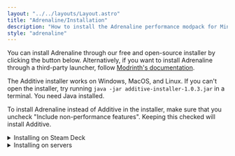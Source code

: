 ```yaml
---
layout: "../../layouts/Layout.astro"
title: "Adrenaline/Installation"
description: "How to install the Adrenaline performance modpack for Minecraft."
style: "adrenaline"
---
```



You can install Adrenaline through our free and open-source installer by clicking the button below. Alternatively, if you want to install Adrenaline through a third-party launcher, follow [Modrinth's documentation](https://support.modrinth.com/en/articles/8802250-modpacks-on-modrinth).

<AdditiveInstallerCard />

The Additive installer works on Windows, MacOS, and Linux. If you can't open the installer, try running `java -jar additive-installer-1.0.3.jar` in a terminal. You need Java installed.

To install Adrenaline instead of Additive in the installer, make sure that you uncheck "Include non-performance features". Keeping this checked will install Additive.

<details>
<summary>Installing on Steam Deck</summary>

Using a Steam Deck? You can install Adrenaline on there! This may also work similarly on other handhelds, but I haven't tested. First we'll install Prism Launcher, and then install the modpack.

1. While the deck is turned on and is in Gaming Mode, hold down the power button and select "Switch to Desktop".
2. In the bottom panel, look for the 👜 "Discover" app.
3. Press the search bar in Discover, and then press X to open the keyboard.
4. Search for "Prism Launcher", and then tap install.
5. Launch it. When it asks you for the amount of RAM, set the maximum to 4096 MB. Connect your account, and once it's complete, close the launcher.
6. Tap the Steam Deck icon in the bottom panel, and then look for "Prism Launcher". After that, right click Prism, and "Add to Steam".
7. Now, go back to Gaming Mode by double tapping the file on the desktop or opening Steam and switching back.

Prism is now installed. Now, we can install the pack.

1. Launch Prism from Gaming Mode.
2. Tap "Add Instance" in the top left of Prism.
3. Select the Modrinth tab.
4. Press `STEAM` + `X` together to open the keyboard. Then, search for "Adrenaline".
5. Tap on Adrenaline, select your preferred modpack version, and then install.
6. Go into the instance's mods tab and install [Controlify](https://modrinth.com/mod/controlify). Optionally, you may also want to install [Resourcify](https://modrinth.com/mod/resourcify).
7. For the first launch, you will get a notice at the start of the game to download some libraries and calibrate your controller. Simply follow the on-screen instructions and you shouldn't have to do this again.
8. After launching, go to your video settings and enable fullscreen to fix the aspect ratio. Enjoy!

</details>

<details>

<summary>Installing on servers</summary>

Adrenaline also optionally functions server-side! We now use Modrinth's mrpack environment feature to install the proper mods for the correct environment. Client-side mods that are part of Adrenaline will not be installed through these methods. The server portion of this modpack was previously known as [Adrenaserver](https://modrinth.com/modpack/adrenaserver).

<details>
<summary>📦 Install using mrpack-install</summary>

Download `mrpack-install` through [GitHub releases](https://github.com/nothub/mrpack-install/releases) (or your distro's package if it has one) and take a look at the commands on the [README](https://github.com/nothub/mrpack-install). In Adrenaline's case, to install in your server you would run:

```sh
mrpack-install adrenaline [optional version number]
```

</details>

<details>
<summary>🐋 Install using Docker Compose</summary>

> It's a good idea to have some knowledge on using Docker before doing this.

1. Make sure you have Docker Engine installed properly according to the [Docker docs](https://docs.docker.com/engine/install)
2. Create a new directory
3. Place the contents below in a file called `docker-compose.yml`. This Compose file also contains some other server tweaks meant for performance, such as disabling `sync-chunk-writes`, reducing render and simulation distance, and more
4. Run `docker compose up -d` in that directory

For any other information, you can read through the [Docker Minecraft Server documentation](https://docker-minecraft-server.readthedocs.io).

```yaml
services:
  mc:
    image: itzg/minecraft-server
    tty: true
    stdin_open: true
    ports:
      - "25565:25565"
    environment:
      EULA: "TRUE"
      # Adrenaline and other mods
      MOD_PLATFORM: MODRINTH
      MODRINTH_DOWNLOAD_DEPENDENCIES: required
      MODRINTH_MODPACK: adrenaline # this installs the latest version of Adrenaline, you can also use a specific MR link to a version
      MODRINTH_PROJECTS: spark, chunky # comma separated list of extra mods
      # Server properties
      VIEW_DISTANCE: 8
      SIMULATION_DISTANCE: 5
      SYNC_CHUNK_WRITES: false # having this set to false will significantly improve performance but may cause desync issues and (extremely rare) data corruption. set to true if you don't have a backup system
    volumes:
      # Attach the relative directory 'data' to the container's /data path
      - ./data:/data
```

</details>

<details>
<summary>✨ Install using mcman</summary>

[mcman](https://github.com/ParadigmMC/mcman) is a tool for managing the mods/plugins/configurations of a Minecraft server. First, install mcman from [releases](https://github.com/ParadigmMC/mcman/releases). To import Adrenaline while initializing a server, use this command:

```sh
mcman init --mrpack mr:adrenaline
```

After initializing and importing the mrpack, run `mcman build` to build the server into the `server/` directory, from which you can call `cd server && sh start.sh` or `cd server && call start.bat`. For more information, check out [mcman's docs](https://github.com/ParadigmMC/mcman/blob/main/DOCS.md).

</details>

<details>
<summary>💿 Install using mrpack4server</summary>

See the [mrpack4server](https://github.com/Patbox/mrpack4server) Git repository for installation info. `modpack-info.json`:

```json
{
	"project_id": "adrenaline",
	"version_id": "version id or name"
}
```

</details>

<details>
<summary>🧙 Install using packwiz-installer</summary>

> Before doing any of this, be sure to have a backup of the server in case anything goes wrong.

[packwiz-installer](https://github.com/packwiz/packwiz-installer) is a useful tool that lets you automatically install and update a modpack through the `pack.toml` file of that pack.

Some server hosts may let you set a command that runs before the server actually starts. It's called a pre-launch command. I can't exactly help if you are using an external server provider as many don't support pre-launch commands or require you to supply your own jar file that will run the command.

First, you need to install `packwiz-installer-bootstrap` from [here](https://github.com/packwiz/packwiz-installer-bootstrap/releases). After that, move it to the same folder as your server's Fabric loader jar. This will usually be the root of the server.

You may change the MC version of the modpack ([available versions only](https://github.com/intergrav/adrenaline/tree/main/versions)).

```sh
java -jar packwiz-installer-bootstrap.jar -g -s server https://raw.githack.com/intergrav/Adrenaline/main/versions/fabric/1.21.1/pack.toml
```

If you are running this server through a batch file or shell script, you can add this command before your server's launch command and it should work just fine.

_Having trouble? Check out the [packwiz wiki](https://packwiz.infra.link/tutorials/installing/packwiz-installer/#using-a-modpack-with-a-server) and, if that doesn't help, ask in the [packwiz Discord server](https://discord.gg/DcSkRF4)._

</details>

</details>
